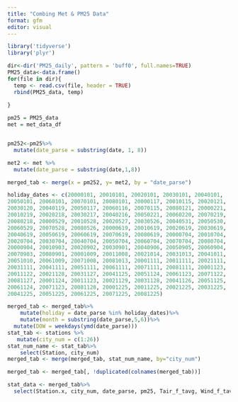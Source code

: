 ```yaml
---
title: "Combing Met & PM25 Data"
format: gfm
editor: visual
---
```


```r
library('tidyverse')
library('plyr')
```

```r
dir<-dir('PM25_daily', pattern = 'buff0', full.names=TRUE)
PM25_data<-data.frame()
for(file in dir){
  temp <- read.csv(file, header = TRUE)
  rbind(PM25_data, temp)
  
}
```

```r
pm25 = PM25_data
met = met_data_df


pm252<-pm25%>%
  mutate(date_parse = substring(date, 1, 8))

met2 <- met %>%
  mutate(date_parse = substring(date,1,8))

merged_tab <- merge(x = pm252, y= met2, by = "date_parse")

```

```r
holiday_dates <- c(20000101, 20010101, 20020101, 20030101, 20040101,
20050101, 20060101, 20070101, 20080101, 20000117, 20010115, 20020121,
20030120, 20040119, 20050117, 20060116, 20070115, 20080121, 20000221,
20010219, 20020218, 20030217, 20040216, 20050221, 20060220, 20070219,
20080218, 20000529, 20010528, 20020527, 20030526, 20040531, 20050530,
20060529, 20070528, 20080526, 20000619, 20010619, 20020619, 20030619,
20040619, 20050619, 20060619, 20070619, 20080619, 20000704, 20010704,
20020704, 20030704, 20040704, 20050704, 20060704, 20070704, 20080704,
20000904, 20010903, 20020902, 20030901, 20040906, 20050905, 20060904,
20070903, 20080901, 20001009, 20011008, 20021014, 20031013, 20041011,
20051010, 20061009, 20071008, 20081013, 20001111, 20011111, 20021111,
20031111, 20041111, 20051111, 20061111, 20071111, 20081111, 20001123,
20011122, 20021128, 20031127, 20041125, 20051124, 20061123, 20071122,
20081127, 20001124, 20011123, 20021129, 20031128, 20041126, 20051125,
20061124, 20071123, 20081128, 20001225, 20011225, 20021225, 20031225,
20041225, 20051225, 20061225, 20071225, 20081225)

merged_tab <- merged_tab%>%
    mutate(holiday = date_parse %in% holiday_dates)%>%
    mutate(month = substring(date_parse,5,6))%>%
  mutate(DOW = weekdays(ymd(date_parse)))
stat_tab <- stations %>%
   mutate(city_num = c(1:26))
stat_num_name <- stat_tab%>%
    select(Station, city_num)
merged_tab <- merge(merged_tab, stat_num_name, by="city_num")

merged_tab <- merged_tab[, !duplicated(colnames(merged_tab))]

stat_data <- merged_tab%>%
  select(Station.x, city_num, date_parse, pm25, Tair_f_tavg, Wind_f_tavg, Qair_f_tavg, Swnet_tavg, Lwnet_tavg, Qle_tavg, Qh_tavg, Qg_tavg, Rainf_tavg, Qsb_tavg, AvgSurfT_tavg, SoilMoist_S_tavg, SoilMoist_RZ_tavg, SoilMoist_P_tavg, TVeg_tavg, ESoil_tavg, ACond_tavg, Rainf_f_tavg, Psurf_f_tavg, SWdown_f_tavg, month, DOW, holiday)
```
